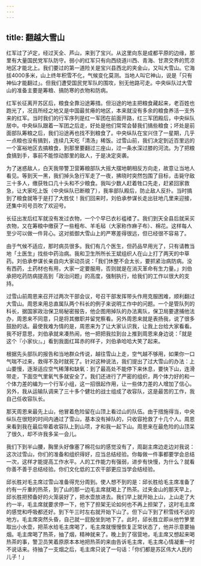 ```yaml
---
---
---
```

title: 翻越大雪山
---




红军过了泸定，经过天全、芦山，来到了宝兴。从这里向东是成都平原的边缘，那里有大量国民党军队防守。弱小的红军只有向西绕道川西、青海、甘肃交界的荒凉地区才能北上。我们要过的第一道险关是宝兴县西北的夹金山，又叫大雪山。它海拔4000多米，山上终年积雪不化，气候变化莫测。当地人叫它神山，说是「只有神仙才能翻过」。但我们遭受国民党军队的围攻，别无他路可走。中央纵队过大雪山的准备主要是筹粮、搞防寒的衣物和防病。

红军长征离开苏区后，粮食全靠沿途筹措。但沿途的地主把粮食藏起来，老百姓也跑光了，况且所经之地又是中国最贫瘠的地区，本来就没有多余的粮食养活一支外来的红军。当时我们的行军序列是红一军团在前面开路，红三军团殿后，中央纵队居中。中央纵队跟着一军团之后走，好处是他们常常会替我们搞些粮食；坏处是前面部队筹粮之后，我们沿途再也找不到粮食了。中央纵队在宝兴住了一星期，几乎一点粮也没有搞到，连续几天吃「清汤」稀饭。过雪山前，我们决定到近百里远的一个富裕地区去搞粮食，到那里要翻过三座山，过一条水深过膝的河流。为了把粮食搞到手，事前不能惊动那里的敌人，于是决定突袭。

为了迷惑敌人，白天我带警卫营筹粮部队大摇大摆地朝相反方向走，故意让当地人看见。等到天一黑，我们掉头急行军走了一夜，拂晓时突然包围了目标，击毙守敌三十多人，缴获牲口几十头和不少粮食。我叫少数人赶着牲口先走，赶紧回家救急，让大家吃上饭（中央纵队已断粮了），我率部队殿后，防止敌人反扑。当时搞到了粮食就等于是打了大胜仗！我们回来时，刘伯承参谋长走出驻地几里来迎接，还集中司号员吹了欢迎号。

长征出发后红军就没有发过衣物，一个个早已衣衫褴褛了。我们到天全县后就采买衣物，又在筹粮中缴获了一些粗布、羊毛毡（大家称作麻子布）、棉花。这样每人至少可以做一件背心。这对抵御大雪山上的严寒差得很远，但已经很不容易了。

由于气候不适应，那时病员很多。我们有几个医生，但药品早用光了，只有请教当地「土医生」找些中药治病。我和卫生所所长王斌组织人在山上打了两天的中草药。刘伯承参谋长亲自向大家动员说：「我们休整不会太长，要抓紧治病防病。没有西药，土药材也有用，大家一定要服用，否则就是在消灭革命有生力量。」刘伯承把吃药防病提高到「政治问题」的高度，强制执行，给我们的工作以很大的支持。

过雪山前周恩来召开过两次干部会议，号召干部发挥带头作用克服困难，顺利翻过大雪山。周恩来用总直属队两个科长的例子来说明工作中的问题。一个是管队列的科长，据国家政治保卫局秘密报告，他企图用掉队的办法离队，保卫局要逮捕他法办，周恩来不同意，只是将其撤职并留党察看。另外周恩来就是表扬我，说了很多鼓励的话。最使我难为情的是，周恩来为了让大家认识我，让我上台给大家看看。我不好意思，刘伯承就来凑热闹，他一把把我拉到台上推到周恩来身边说：「就是这个『小家伙』。」看到我面红耳赤的样子，刘伯承哈哈大笑了起来。

根据先头部队的报告和当地群众传说，越往雪山上走，空气越不够用，如果你一口气喘不过来，救得不及时就死了。针对这种说法，我们提出了过大雪山的办法：上山要慢，逐渐适应空气稀薄和缺氧：到了最高处不能停下来休息，要快下山，连滑带走，下面空气里氧气多就安全了。我们还进行了严密的组织，两个体力好的和一个体力差的编为一个行军小组，这一招很起作用，让一些体力差的人增加了信心。另外，我从运输队调来了三十多个健壮的战士组成了收容队，这是最苦的工作，我自己任收容队长。

那天周恩来最先上山，他冒着危险留在山顶上看过山的队伍。由于措施得当，中央纵队在很短的时间内通过了雪山，基本没有掉队的，只收容抢救了十几个人。周恩来看到我在最后带着收容队上到山项，才和我一起下山。周恩来在最危险的山顶呆了很久，却不许我多呆一会儿。

我们下到半山腰，胸里头好像塞了棉花似的感觉没有了，周副主席边走边对我说：这次过雪山，你们的准备和组织得好，应当总结经验。你每做一件事都要学会总结一次，这样才能提高工作水平。人的工作能力有强弱，进步有快慢，为什么？就看你善不善于总结经验。你们文化低的工农干部更应当学会结经验。

邱长胜对毛主席过雪山准备得充分周到。使人想不到的是：邱长胜给毛主席准备了约有一斤重的热茶，到了山的那一边毛主席就喝上了热茶。过夹金山的那天早上，邱长胜把预备好的火笼装好了，把水壶放进去。我们早上就开始上山，上山走了大约一半，毛主席就要求停一下，他下了担架无论如何也不再上担架了，这时毛主席的感觉和呼吸都还好。到下午三时左右就开始下山了。但下山下到了积雪线不远的地方。毛主席突然头昏，自己就一屁股坐到地下了。此时，邱长胜立即从他竹箩里取出小水壶，把茶水给毛主席喝了，毛主席就慢慢恢复正常状态了，他并示意要抽烟。毛主席喝了热茶，抽了烟，精神就来了。晚上到了宿营地，毛主席又想起来喝热茶的事，警卫员笑着原原本本地把热茶的来由告诉毛主席，毛主席心情凝重一时不说话来。待抽了一支烟之后，毛主席只说了一句话：「你们都是苏区伟大人民的儿子！」